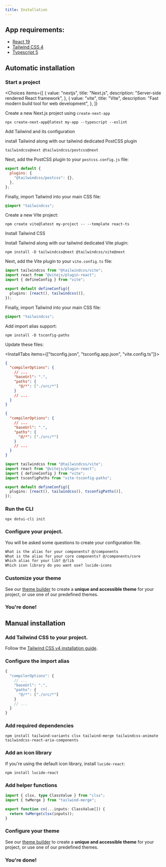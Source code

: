 ```yaml
---
title: Installation
---
```


## App requirements:

- [React 19](https://react.dev)
- [Tailwind CSS 4](https://tailwindcss.com/docs/v4-beta)
- [Typescript 5](https://www.typescriptlang.org/)

## Automatic installation

<Steps>

### Start a project

<Choices
  items={[
    {
      value: "nextjs",
      title: "Next.js", 
      description: "Server-side rendered React framework",
    },
    {
      value: "vite",
      title: "Vite",
      description: "Fast modern build tool for web development",
    },
  ]}
>

<Choice id="nextjs">

<Steps>

<Step>Create a new Next.js project using `create-next-app`</Step>

```package-install
npx create-next-app@latest my-app --typescript --eslint
```

<Step>Add Tailwind and its configuration</Step>

install Tailwind along with our tailwind dedicated PostCSS plugin

```package-install
tailwindcss@next @tailwindcss/postcss@next
```

Next, add the PostCSS plugin to your `postcss.config.js` file:

```js title="postcss.config.mjs"
export default {
  plugins: {
    "@tailwindcss/postcss": {},
  },
};
```

Finally, import Tailwind into your main CSS file:

```css title="globals.css"
@import "tailwindcss";
```

</Steps>

</Choice>

<Choice id="vite">

<Steps>

<Step>Create a new Vite project:</Step>

```package-install
npm create vite@latest my-project -- --template react-ts
```

<Step>Install Tailwind CSS</Step>

Install Tailwind along with our tailwind dedicated Vite plugin:

```package-install
npm install -D tailwindcss@next @tailwindcss/vite@next
```

Next, add the Vite plugin to your `vite.config.ts` file:

```ts title="vite.config.ts"
import tailwindcss from "@tailwindcss/vite";
import react from "@vitejs/plugin-react";
import { defineConfig } from "vite";

export default defineConfig({
  plugins: [react(), tailwindcss()],
});
```

Finally, import Tailwind into your main CSS file:

```css title="src/index.css"
@import "tailwindcss";
```

<Step>Add import alias support:</Step>

```package-install
npm install -D tsconfig-paths
```

Update these files:

<InstallTabs items={["tsconfig.json", "tsconfig.app.json", "vite.config.ts"]}>

<InstallTab value="tsconfig.json">

```json
{
  "compilerOptions": {
    // ...
    "baseUrl": ".",
    "paths": {
      "@/*": ["./src/*"]
    }
    // ...
  }
}
```

</InstallTab>

<InstallTab value="tsconfig.app.json">

```json
{
  "compilerOptions": {
    // ...
    "baseUrl": ".",
    "paths": {
      "@/*": ["./src/*"]
    }
    // ...
  }
}
```

</InstallTab>

<InstallTab value="vite.config.ts">

```ts
import tailwindcss from "@tailwindcss/vite";
import react from "@vitejs/plugin-react";
import { defineConfig } from "vite";
import tsconfigPaths from "vite-tsconfig-paths";

export default defineConfig({
  plugins: [react(), tailwindcss(), tsconfigPaths()],
});
```

</InstallTab>

</InstallTabs>

</Steps>

</Choice>

</Choices>

### Run the CLI

```package-install
npx dotui-cli init
```

### Configure your project.

You will be asked some questions to create your configuration file.

```txt
What is the alias for your components? @/components
What is the alias for your core components? @/components/core
Which alias for your lib? @/lib
Which icon library do you want use? lucide-icons
```

### Customize your theme

See our [theme builder](/themes) to create a **unique and accessible theme** for your project, or use one of our predefined themes.

### You're done!

</Steps>

## Manual installation

<Steps>

### Add Tailwind CSS to your project.

Follow the [Tailwind CSS v4 installation guide](https://tailwindcss.com/docs/v4-beta).

### Configure the import alias

```ts title="tsconfig.json"
{
  "compilerOptions": {
    // ...
    "baseUrl": ".",
    "paths": {
      "@/*": ["./src/*"]
    }
    // ...
  }
}
```

### Add required dependencies

```package-install
npm install tailwind-variants clsx tailwind-merge tailwindcss-animate tailwindcss-react-aria-components
```

### Add an icon library

If you're using the default icon library, install `lucide-react`:

```package-install
npm install lucide-react
```

### Add helper functions

```ts title="lib/cn.ts"
import { clsx, type ClassValue } from "clsx";
import { twMerge } from "tailwind-merge";

export function cn(...inputs: ClassValue[]) {
  return twMerge(clsx(inputs));
}
```

### Configure your theme

See our [theme builder](/themes) to create a **unique and accessible theme** for your project, or use one of our predefined themes.

### You're done!

</Steps>
